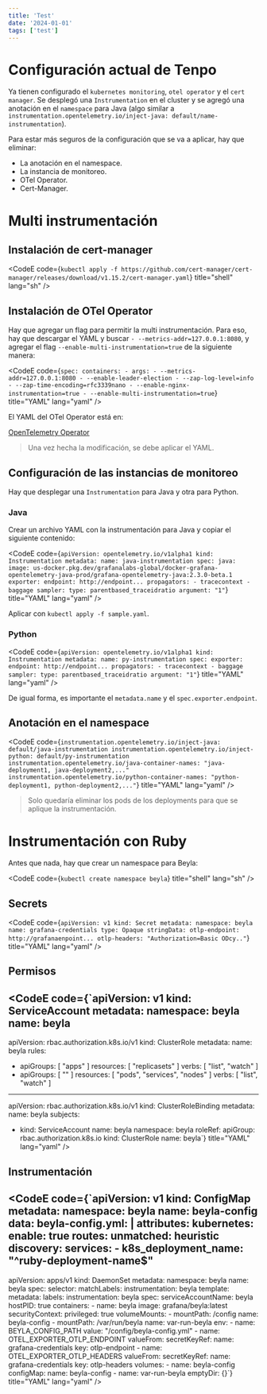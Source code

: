 ```yaml
---
title: 'Test'
date: '2024-01-01'
tags: ['test']
---
```



# Configuración actual de Tenpo

Ya tienen configurado el `kubernetes monitoring`, `otel operator` y el `cert manager`. Se desplegó una `Instrumentation` en el cluster y se agregó una anotación en el `namespace` para Java (algo similar a `instrumentation.opentelemetry.io/inject-java: default/name-instrumentation`).

Para estar más seguros de la configuración que se va a aplicar, hay que eliminar:

- La anotación en el namespace.
- La instancia de monitoreo.
- OTel Operator.
- Cert-Manager.

# Multi instrumentación

## Instalación de cert-manager

<CodeE
  code={`kubectl apply -f https://github.com/cert-manager/cert-manager/releases/download/v1.15.2/cert-manager.yaml`}
  title="shell"
  lang="sh"
/>

## Instalación de OTel Operator

Hay que agregar un flag para permitir la multi instrumentación. Para eso, hay que descargar el YAML y buscar `- --metrics-addr=127.0.0.1:8080`, y agregar el flag `--enable-multi-instrumentation=true` de la siguiente manera:

<CodeE
  code={`spec:
  containers:
    - args:
        - --metrics-addr=127.0.0.1:8080
        - --enable-leader-election
        - --zap-log-level=info
        - --zap-time-encoding=rfc3339nano
        - --enable-nginx-instrumentation=true
        - --enable-multi-instrumentation=true`}
  title="YAML"
  lang="yaml"
/>

El YAML del OTel Operator está en:

[OpenTelemetry Operator](https://github.com/open-telemetry/opentelemetry-operator/releases/latest/download/opentelemetry-operator.yaml)

> Una vez hecha la modificación, se debe aplicar el YAML.

## Configuración de las instancias de monitoreo

Hay que desplegar una `Instrumentation` para Java y otra para Python.

### Java

Crear un archivo YAML con la instrumentación para Java y copiar el siguiente contenido:

<CodeE
  code={`apiVersion: opentelemetry.io/v1alpha1
kind: Instrumentation
metadata:
  name: java-instrumentation
spec:
  java:
    image: us-docker.pkg.dev/grafanalabs-global/docker-grafana-opentelemetry-java-prod/grafana-opentelemetry-java:2.3.0-beta.1
  exporter:
    endpoint: http://endpoint...
  propagators:
    - tracecontext
    - baggage
  sampler:
    type: parentbased_traceidratio
    argument: "1"`}
  title="YAML"
  lang="yaml"
/>

Aplicar con `kubectl apply -f sample.yaml`.

### Python

<CodeE
  code={`apiVersion: opentelemetry.io/v1alpha1
kind: Instrumentation
metadata:
  name: py-instrumentation
spec:
  exporter:
    endpoint: http://endpoint...
  propagators:
    - tracecontext
    - baggage
  sampler:
    type: parentbased_traceidratio
    argument: "1"`}
  title="YAML"
  lang="yaml"
/>

De igual forma, es importante el `metadata.name` y el `spec.exporter.endpoint`.

## Anotación en el namespace

<CodeE
  code={`instrumentation.opentelemetry.io/inject-java: default/java-instrumentation
instrumentation.opentelemetry.io/inject-python: default/py-instrumentation
instrumentation.opentelemetry.io/java-container-names: "java-deployment1, java-deployment2,..."
instrumentation.opentelemetry.io/python-container-names: "python-deployment1, python-deployment2,..."`}
  title="YAML"
  lang="yaml"
/>

> Solo quedaría eliminar los pods de los deployments para que se aplique la instrumentación.

# Instrumentación con Ruby

Antes que nada, hay que crear un namespace para Beyla:

<CodeE
  code={`kubectl create namespace beyla`}
  title="shell"
  lang="sh"
/>

## Secrets

<CodeE
  code={`apiVersion: v1
kind: Secret
metadata:
  namespace: beyla
  name: grafana-credentials
type: Opaque
stringData:
  otlp-endpoint: http://grafanaenpoint...
  otlp-headers: "Authorization=Basic ODcy.."`}
  title="YAML"
  lang="yaml"
/>

## Permisos

<CodeE
  code={`apiVersion: v1
kind: ServiceAccount
metadata:
  namespace: beyla
  name: beyla
---
apiVersion: rbac.authorization.k8s.io/v1
kind: ClusterRole
metadata:
  name: beyla
rules:
  - apiGroups: [ "apps" ]
    resources: [ "replicasets" ]
    verbs: [ "list", "watch" ]
  - apiGroups: [ "" ]
    resources: [ "pods", "services", "nodes" ]
    verbs: [ "list", "watch" ]
---
apiVersion: rbac.authorization.k8s.io/v1
kind: ClusterRoleBinding
metadata:
  name: beyla
subjects:
  - kind: ServiceAccount
    name: beyla
    namespace: beyla
roleRef:
  apiGroup: rbac.authorization.k8s.io
  kind: ClusterRole
  name: beyla`}
  title="YAML"
  lang="yaml"
/>

## Instrumentación

<CodeE
  code={`apiVersion: v1
kind: ConfigMap
metadata:
  namespace: beyla
  name: beyla-config
data:
  beyla-config.yml: |
    attributes:
      kubernetes:
        enable: true
    routes:
      unmatched: heuristic
    discovery:
      services:
        - k8s_deployment_name: "^ruby-deployment-name$"
---
apiVersion: apps/v1
kind: DaemonSet
metadata:
  namespace: beyla
  name: beyla
spec:
  selector:
    matchLabels:
      instrumentation: beyla
  template:
    metadata:
      labels:
        instrumentation: beyla
    spec:
      serviceAccountName: beyla
      hostPID: true
      containers:
        - name: beyla
          image: grafana/beyla:latest
          securityContext:
            privileged: true
          volumeMounts:
            - mountPath: /config
              name: beyla-config
            - mountPath: /var/run/beyla
              name: var-run-beyla
          env:
            - name: BEYLA_CONFIG_PATH
              value: "/config/beyla-config.yml"
            - name: OTEL_EXPORTER_OTLP_ENDPOINT
              valueFrom:
                secretKeyRef:
                  name: grafana-credentials
                  key: otlp-endpoint
            - name: OTEL_EXPORTER_OTLP_HEADERS
              valueFrom:
                secretKeyRef:
                  name: grafana-credentials
                  key: otlp-headers
      volumes:
        - name: beyla-config
          configMap:
            name: beyla-config
        - name: var-run-beyla
          emptyDir: {}`}
  title="YAML"
  lang="yaml"
/>

